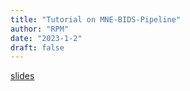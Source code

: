 ```yaml
---
title: "Tutorial on MNE-BIDS-Pipeline"
author: "RPM"
date: "2023-1-2"
draft: false
---
```


[slides](https://csea-lab.github.io/mne-python-intro-slides/intro2MNE_BIDS_Pipeline.html#/title-slide)